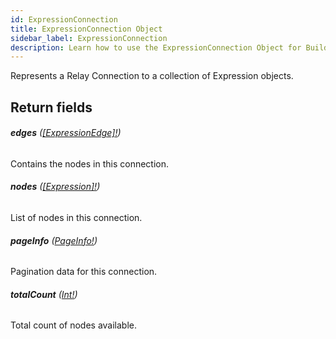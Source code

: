 ```yaml
---
id: ExpressionConnection
title: ExpressionConnection Object
sidebar_label: ExpressionConnection
description: Learn how to use the ExpressionConnection Object for Builder's API.
---
```


Represents a Relay Connection to a collection of Expression objects.

## Return fields

###### <b>edges</b> ([[ExpressionEdge]!](/composer/builder/api/schema/object/ExpressionEdge.mdx))

Contains the nodes in this connection.

###### <b>nodes</b> ([[Expression]!](/composer/builder/api/schema/object/Expression.mdx))

List of nodes in this connection.

###### <b>pageInfo</b> ([PageInfo!](/composer/builder/api/schema/object/PageInfo.mdx))

Pagination data for this connection.

###### <b>totalCount</b> ([Int!](/composer/builder/api/schema/scalar/Int.mdx))

Total count of nodes available.
